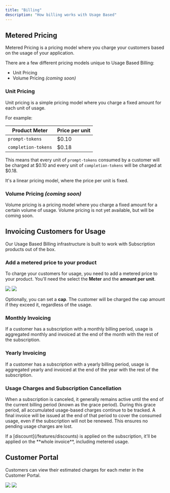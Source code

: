 ```yaml
---
title: "Billing"
description: "How billing works with Usage Based"
---
```


## Metered Pricing

Metered Pricing is a pricing model where you charge your customers based on the usage of your application.

There are a few different pricing models unique to Usage Based Billing:

- Unit Pricing
- Volume Pricing _(coming soon)_

### Unit Pricing

Unit pricing is a simple pricing model where you charge a fixed amount for each unit of usage.

For example:

| Product Meter       | Price per unit |
| ------------------- | -------------- |
| `prompt-tokens`     | $0.10          |
| `completion-tokens` | $0.18          |

This means that every unit of `prompt-tokens` consumed by a customer will be charged at \$0.10 and every unit of `completion-tokens` will be charged at \$0.18.

It's a linear pricing model, where the price per unit is fixed.

### Volume Pricing _(coming soon)_

Volume pricing is a pricing model where you charge a fixed amount for a certain volume of usage. Volume pricing is not yet available, but will be coming soon.

## Invoicing Customers for Usage

Our Usage Based Billing infrastructure is built to work with Subscription products out of the box.

### Add a metered price to your product

To charge your customers for usage, you need to add a metered price to your product. You'll need the select the **Meter** and the **amount per unit**.

<img className="block dark:hidden" src="/assets/features/usage/cap.light.png" />
<img className="hidden dark:block" src="/assets/features/usage/cap.dark.png" />

Optionally, you can set a **cap**. The customer will be charged the cap amount if they exceed it, regardless of the usage.

### Monthly Invoicing

If a customer has a subscription with a monthly billing period, usage is aggregated monthly and invoiced at the end of the month with the rest of the subscription.

### Yearly Invoicing

If a customer has a subscription with a yearly billing period, usage is aggregated yearly and invoiced at the end of the year with the rest of the subscription.

### Usage Charges and Subscription Cancellation

When a subscription is canceled, it generally remains active until the end of the current billing period (known as the grace period). During this grace period, all accumulated usage-based charges continue to be tracked. A final invoice will be issued at the end of that period to cover the consumed usage, even if the subscription will not be renewed. This ensures no pending usage charges are lost.

<Warning>
  If a [discount](/features/discounts) is applied on the subscription, it'll be
  applied on the **whole invoice**, including metered usage.
</Warning>

## Customer Portal

Customers can view their estimated charges for each meter in the Customer Portal.

<img
  className="block dark:hidden"
  src="/assets/features/usage/portal.light.png"
/>
<img
  className="hidden dark:block"
  src="/assets/features/usage/portal.dark.png"
/>
